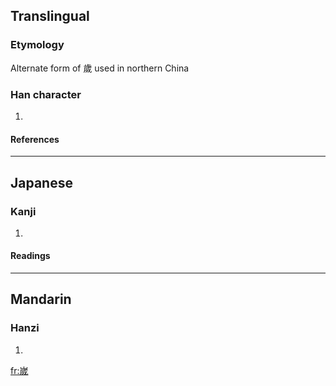 {{see|歲}}

==Translingual==
===Etymology===
Alternate form of 歲 used in northern China
===Han character===
{{Han char|rn=46|rad=山|as=09|sn=12|four=|canj=山戈竹竹 (UIHH)}}
# {{defn|Han|sort=山09}}
====References====
{{Han ref|kx=0316.381|dkj=08319|hdz=10785.110|uh=5D57|ud=23895}}
----
==Japanese==
===Kanji===
{{ja-kanji|grade=|rs=山09}}
# {{defn|Japanese}} 
====Readings====
{{ja-readings|on=[[せい]] (sei)|kun=}}
----
==Mandarin==
===Hanzi===
{{cmn-hanzi|pin=[[suì]] ([[sui4]])|wg=sui<sup>4</sup>}}
# {{defn|Mandarin}}

[[fr:嵗]]
